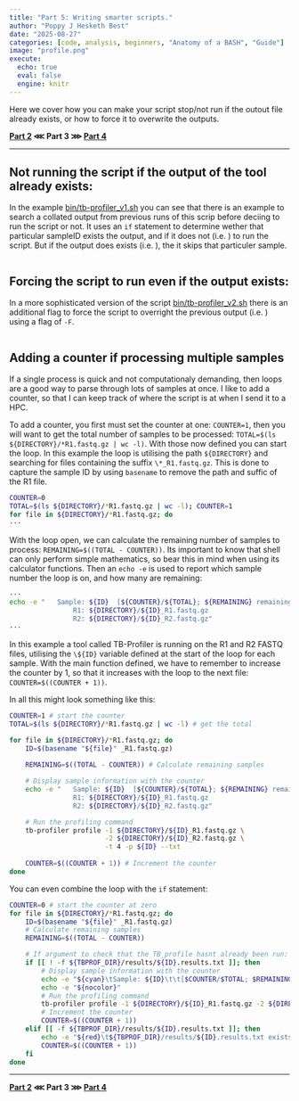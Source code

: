 ```yaml
---
title: "Part 5: Writing smarter scripts."
author: "Poppy J Hesketh Best"
date: "2025-08-27"
categories: [code, analysis, beginners, "Anatomy of a BASH", "Guide"]
image: "profile.png"
execute:
  echo: true
  eval: false
  engine: knitr
---
```


Here we cover how you can make your script stop/not run if the outout file already exists, or how to force it to overwrite the outputs.

**[Part 2]() ⋘ Part 3 ⋙ [Part 4]()**

---

## Not running the script if the output of the tool already exists:

In the example [bin/tb-profiler_v1.sh](URL) you can see that there is an example to search a collated output from previous runs of this scrip before deciing to run the script or not. It uses an `if` statement to determine wether that particular sampleID exists the output, and if it does not (i.e. ) to run the script. But if the output does exists (i.e. ), the it skips that particuler sample.

```bash

```

## Forcing the script to run even if the output exists:
In a more sophisticated version of the script [bin/tb-profiler_v2.sh](URL) there is an additional flag to force the script to overright the previous output (i.e. ) using a flag of `-F`.

```bash

```

## Adding a counter if processing multiple samples
If a single process is quick and not computationaly demanding, then loops are a good way to parse through lots of samples at once. I like to add a counter, so that I can keep track of where the script is at when I send it to a HPC.

To add a counter, you first must set the counter at one: `COUNTER=1`, then you will want to get the total number of samples to be processed: `TOTAL=$(ls ${DIRECTORY}/*R1.fastq.gz | wc -l)`. With those now defined you can start the loop. In this example the loop is utilising the path `${DIRECTORY}` and searching for files containing the suffix `\*_R1.fastq.gz`. This is done to capture the sample ID by using `basename` to remove the path and suffic of the R1 file.

```bash
COUNTER=0
TOTAL=$(ls ${DIRECTORY}/*R1.fastq.gz | wc -l); COUNTER=1
for file in ${DIRECTORY}/*R1.fastq.gz; do
···
```
With the loop open, we can calculate the remaining number of samples to process: `REMAINING=$((TOTAL - COUNTER))`. Its important to know that shell can only perform simple mathematics, so bear this in mind when using its calculator functions. Then an `echo -e` is used to report which sample number the loop is on, and how many are remaining: 

```bash
···
echo -e "   Sample: ${ID}  [${COUNTER}/${TOTAL}; ${REMAINING} remaining]
                R1: ${DIRECTORY}/${ID}_R1.fastq.gz
                R2: ${DIRECTORY}/${ID}_R2.fastq.gz"
···
```

In this example a tool called TB-Profiler is running on the R1 and R2 FASTQ files, utilising the `\${ID}` variable defined at the start of the loop for each sample. With the main function defined, we have to remember to increase the counter by 1, so that it increases with the loop to the next file: `COUNTER=$((COUNTER + 1))`. 

In all this might look something like this:

```bash
COUNTER=1 # start the counter
TOTAL=$(ls ${DIRECTORY}/*R1.fastq.gz | wc -l) # get the total

for file in ${DIRECTORY}/*R1.fastq.gz; do
    ID=$(basename "${file}" _R1.fastq.gz)
    
    REMAINING=$((TOTAL - COUNTER)) # Calculate remaining samples

    # Display sample information with the counter
    echo -e "   Sample: ${ID}  [${COUNTER}/${TOTAL}; ${REMAINING} remaining]
                R1: ${DIRECTORY}/${ID}_R1.fastq.gz
                R2: ${DIRECTORY}/${ID}_R2.fastq.gz"

    # Run the profiling command
    tb-profiler profile -1 ${DIRECTORY}/${ID}_R1.fastq.gz \
                        -2 ${DIRECTORY}/${ID}_R2.fastq.gz \
                        -t 4 -p ${ID} --txt
        
    COUNTER=$((COUNTER + 1)) # Increment the counter
done
```

You can even combine the loop with the `if` statement:

```bash
COUNTER=0 # start the counter at zero
for file in ${DIRECTORY}/*R1.fastq.gz; do
    ID=$(basename "${file}" _R1.fastq.gz)
    # Calculate remaining samples
    REMAINING=$((TOTAL - COUNTER))

    # If argument to check that the TB_profile hasnt already been run:
    if [[ ! -f ${TBPROF_DIR}/results/${ID}.results.txt ]]; then
        # Display sample information with the counter
        echo -e "${cyan}\tSample: ${ID}\t\t[$COUNTER/$TOTAL; $REMAINING remaining]\n\t\tR1: ${DIRECTORY}/${ID}_R1.fastq.gz\n\t\tR2: ${DIRECTORY}/${ID}_R2.fastq.gz"
        echo -e "${nocolor}"
        # Run the profiling command
        tb-profiler profile -1 ${DIRECTORY}/${ID}_R1.fastq.gz -2 ${DIRECTORY}/${ID}_R2.fastq.gz -t ${NTHREADS} -p ${ID} --txt
        # Increment the counter
        COUNTER=$((COUNTER + 1))
    elif [[ -f ${TBPROF_DIR}/results/${ID}.results.txt ]]; then
        echo -e "${red}\t${TBPROF_DIR}/results/${ID}.results.txt exists, skipping: ${ID}\t\t[$COUNTER/$TOTAL; $REMAINING remaining]"
        COUNTER=$((COUNTER + 1))
    fi
done
```

---

**[Part 2]() ⋘ Part 3 ⋙ [Part 4]()**